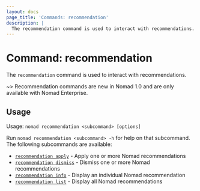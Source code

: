 ```yaml
---
layout: docs
page_title: 'Commands: recommendation'
description: |
  The recommendation command is used to interact with recommendations.
---
```


# Command: recommendation

The `recommendation` command is used to interact with recommendations.

~> Recommendation commands are new in Nomad 1.0 and are only available with
Nomad Enterprise.

## Usage

Usage: `nomad recommendation <subcommand> [options]`

Run `nomad recommendation <subcommand> -h` for help on that subcommand. The following
subcommands are available:

- [`recommendation apply`][recommendationapply] - Apply one or more Nomad recommendations
- [`recommendation dismiss`][recommendationdismiss] - Dismiss one or more Nomad recommendations
- [`recommendation info`][recommendationinfo] - Display an individual Nomad recommendation
- [`recommendation list`][recommendationlist] - Display all Nomad recommendations

[recommendationapply]: /docs/commands/recommendation/apply
[recommendationdismiss]: /docs/commands/recommendation/dismiss
[recommendationinfo]: /docs/commands/recommendation/info
[recommendationlist]: /docs/commands/recommendation/list
